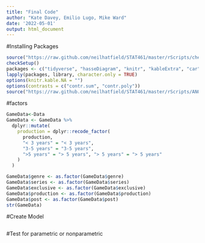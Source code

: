 ```yaml
---
title: "Final Code"
author: "Kate Davey, Emilio Lugo, Mike Ward"
date: '2022-05-01'
output: html_document
---
```

#Installing Packages
```r
source("https://raw.github.com/neilhatfield/STAT461/master/rScripts/checkSetup.R")
checkSetup()
packages <- c("tidyverse", "hasseDiagram", "knitr", "kableExtra", "car", "psych", "parameters", "dplyr") 
lapply(packages, library, character.only = TRUE)
options(knitr.kable.NA = "")
options(contrasts = c("contr.sum", "contr.poly"))
source("https://raw.github.com/neilhatfield/STAT461/master/rScripts/ANOVATools.R")

```

#factors
```r
GameData<-Data
GameData <- GameData %>%
  dplyr::mutate( 
    production = dplyr::recode_factor( 
      production, 
      "< 3 years" = "< 3 years",
      "3-5 years" = "3-5 years", 
      ">5 years" = "> 5 years", "> 5 years" = "> 5 years" 
    )
  )

GameData$genre <- as.factor(GameData$genre)
GameData$series <- as.factor(GameData$series)
GameData$exclusive <- as.factor(GameData$exclusive)
GameData$production <- as.factor(GameData$production)
GameData$post <- as.factor(GameData$post)
str(GameData)
```

#Create Model
```r

```

#Test for parametric or nonparametric
```r

```




